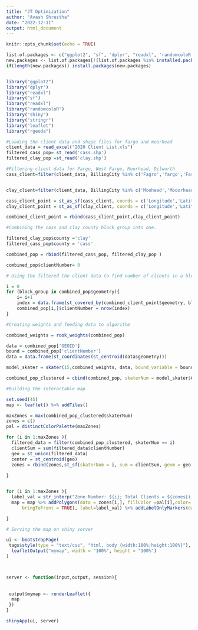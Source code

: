 ```yaml
---
title: "JT Optimization"
author: "Avash Shrestha"
date: "2022-12-11"
output: html_document
---
```


```r
knitr::opts_chunk$set(echo = TRUE)

list.of.packages <- c("ggplot2", "sf", 'dplyr', "readxl", 'randomcoloR', 'shiny','stringr',"leaflet", "rgeoda")
new.packages <- list.of.packages[!(list.of.packages %in% installed.packages()[,"Package"])]
if(length(new.packages)) install.packages(new.packages)


library("ggplot2")
library("dplyr")
library("readxl")
library("sf")
library("readxl")
library("randomcoloR")
library("shiny")
library("stringr")
library("leaflet")
library("rgeoda")
```



```r
#Loading the client data and shape files for fargo and moorhead
client_data = read_excel("2020 Client List.xls")
filtered_cass_pop= st_read('cass.shp')
filtered_clay_pop =st_read('clay.shp')
```

```r

#Filtering client data for Fargo, West Fargo, Moorhead, Dilworth
cass_client=filter(client_data, BillingCity %in% c('Fagro','fargo','Fargo','FARGO', 'West Fargo'))[22:23]


clay_client=filter(client_data, BillingCity %in% c('Moohead','Mooorhead','Moorhead',"Dilworth"))[22:23]

cass_client_point = st_as_sf(cass_client, coords = c('Longitude','Latitude'), crs="NAD83")
clay_client_point = st_as_sf(clay_client, coords = c('Longitude','Latitude'), crs="NAD83")

combined_client_point = rbind(cass_client_point,clay_client_point)

```

```r
#Combining the cass and clay county block group into one.

filtered_clay_pop$county ='clay'
filtered_cass_pop$county = 'cass'

combined_pop = rbind(filtered_cass_pop, filtered_clay_pop )

combined_pop$clientNumber= 0
```


```r

# Using the filtered the client data to find number of clients in a block group

i = 0
for (block_group in combined_pop$geometry){
    i= i+1
    index = data.frame(st_covered_by(combined_client_point$geometry, block_group))
    combined_pop[i,]$clientNumber = nrow(index)
}


```



```r
#Creating weights and feeding data to algorithm

combined_weights = rook_weights(combined_pop)

data = combined_pop['GEOID']
bound = combined_pop['clientNumber']
data = data.frame(st_coordinates(st_centroid(data$geometry)))

model_skater = skater(15,combined_weights, data, bound_variable = bound, min_bound=120)

combined_pop_clustered = cbind(combined_pop, skaterNum = model_skater$Clusters)


```



```r

#Building the interactable map

set.seed(45)
map <- leaflet() %>% addTiles()

maxZones = max(combined_pop_clustered$skaterNum)
zones = c()
pal = distinctColorPalette(maxZones)

for (i in 1:maxZones ){
  filtered_data = filter(combined_pop_clustered, skaterNum == i)
  clientSum = sum(filtered_data$clientNumber)
  geo = st_union(filtered_data) 
  center = st_centroid(geo)
  zones = rbind(zones,st_sf(skaterNum = i, sum = clientSum, geom = geo, centroid = center) %>% st_transform('WGS84'))
 
}


for (i in 1:maxZones ){
  label_val = str_interp("Zone Number: ${i}; Total Clients = ${zones[i,]$sum}")
  map = map %>% addPolygons(data = zones[i,], fillColor =pal[i],color='#444444', weight=1, fillOpacity = 0.65, highlightOptions = highlightOptions(color = "red", weight = 2,
      bringToFront = TRUE), label=label_val) %>% addLabelOnlyMarkers(data= zones[i,]$centroid, label = i, labelOptions = labelOptions(noHide = TRUE, direction = 'center', textOnly = TRUE))

}


```


```r

# Serving the map on shiny server

ui <- bootstrapPage(
 tags$style(type = "text/css", "html, body {width:100%;height:100%}"),
  leafletOutput("mymap", width = "100%", height = "100%")
)



server <- function(input,output, session){
  
  
 output$mymap <- renderLeaflet({
  map
 }) 
}

shinyApp(ui, server)
```
